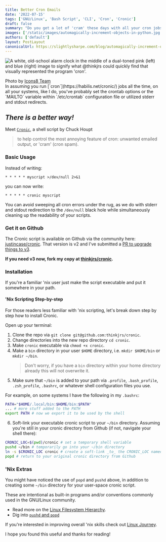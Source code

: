 ```yaml
---
title: Better Cron Emails
date: '2022-07-15'
tags: ['GNU/Linux', 'Bash Script', 'CLI', 'Cron', 'Cronic']
draft: false
summary: "Do you get a lot of 'cram' these days with all your cron jobs blasting you emails by default?"
images: ['/static/images/automagically-increment-objects-in-python.jpg']
authors: ['default']
layout: PostLayout
canonicalUrl: https://slightlysharpe.com/blog/automagically-increment-objects-in-python
---
```


<Image
  className="rounded-md shadow-md"
  src="/static/images/better-cron-emails.webp"
  alt="A white, old-school alarm clock in the middle of a dual-toned pink (left) and blue (right) image to signify what @thinkjrs could quickly find that visually represented the program 'cron'."
  height={1322}
  width={1980}
/>
<div className="text-sm text-gray-600">
  Photo by
  <a target="_blank" noreferrer="true" href="https://unsplash.com/@icons8">
    Icons8 Team
  </a>
</div>
In assuming you run [`cron`](https://habilis.net/cronic/) jobs all the time, on all your systems,
like I do, you've probably set the crontab options or the `MAILTO` variable within `/etc/crontab`
configuration file or utilized stderr and stdout redirects.

## _There is a better way!_

Meet [`Cronic`](https://habilis.net/cronic/), a
shell script by Chuck Houpt

> to help control the most annoying feature of cron: unwanted emailed output,
> or 'cram' (cron spam).

### Basic Usage

Instead of writing:

```cron
* * * * * myscript >/dev/null 2>&1
```

you can now write:

```cron
* * * * * cronic myscript
```

You can avoid sweeping all cron errors under the
rug, as we do with stderr and stdout redirection to the `/dev/null` black hole
while simultaneously cleaning up the readability of your scripts.

### Get it on Github

The Cronic script is available on Github via the community here: [justincase/cronic](https://github.com/justincase/cronic). That version is v2 and I've submitted a [PR to upgrade things to v3](https://github.com/justincase/cronic/pull/2).

**If you need v3 now, fork my copy at [thinkjrs/cronic](https://github.com/thinkjrs/cronic/tree/master).**

### Installation

If you're a familiar 'nix user just make the script executable and put it somewhere in your path.

#### 'Nix Scripting Step-by-step

For those readers less familiar with 'nix scripting, let's break down step by
step how to install Cronic.

Open up your terminal:

1. Clone the repo via `git clone git@github.com:thinkjrs/cronic`.
2. Change directories into the new repo directory `cd cronic`.
3. Make `cronic` executable via `chmod +x cronic`.
4. Make a `bin` directory in your user `$HOME` directory, i.e. `mkdir $HOME/bin` or `mkdir ~/bin`.
   > Don't worry, if you have a `bin` directory within your home directory already this will not overwrite it.
5. Make sure that `~/bin` is added to your path via `.profile`, `.bash_profile`, `.zsh_profile`, `.bashrc`, or whatever shell configuration files you use.

For example, on some systems I have the following in my `.bashrc`:

```bash
PATH="$HOME/.local/bin:$HOME/bin:$PATH"
... # more stuff added to the PATH
export PATH # now we export it to be used by the shell
```

6. Soft-link your executable cronic script to your `~/bin` directory. Assuming you're still in your cronic directory from Github (if not, navigate your shell there):

```bash
CRONIC_LOC=$(pwd)/cronic # set a temporary shell variable
pushd ~/bin # temporarily go into your ~/bin directory
ln -s $CRONIC_LOC cronic # create a soft-link _to_ the CRONIC_LOC named cronic
popd # return to your original cronic directory from Github
```

### 'Nix Extras

You might have noticed the use of `popd` and `pushd` above, in addition to
creating some `~/bin` directory for your user-space cronic script.

These are intentional as built-in programs and/or conventions commonly used in the GNU/Linux community.

- Read more on the [Linux Filesystem Hierarchy](https://tldp.org/LDP/Linux-Filesystem-Hierarchy/html/).
- Dig into [`pushd` and `popd`](https://tldp.org/LDP/abs/html/internal.html#POPDREF)

If you're interested in improving overall 'nix skills check out [Linux Journey](https://linuxjourney.com/).

I hope you found this useful and thanks for reading!

<BlogNewsletterForm />
